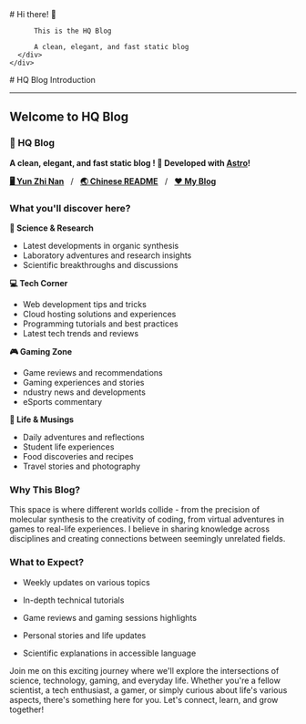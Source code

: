 
<BaseLayout title="Home">
  <BaseCard title="Home">
    <div class="flex">
      <div class="p-6">
          # Hi there! 👋

          This is the HQ Blog

          A clean, elegant, and fast static blog
      </div>
    </div>

  </BaseCard>

  <BaseCard title="Home" image="/index.webp">
# HQ Blog Introduction

---

## Welcome to HQ Blog 

### 🧊 HQ Blog

**A clean, elegant, and fast static blog ! 🚀 Developed with [Astro](https://astro.build/)!**

[**🖥️ Yun Zhi Nan**](https://fawangdada.edgeone.app)&nbsp;&nbsp;&nbsp;/&nbsp;&nbsp;&nbsp;[**🌏 Chinese README**](https://hqblog.edgeone.app)&nbsp;&nbsp;&nbsp;/&nbsp;&nbsp;&nbsp;[**❤️ My Blog**](https://hqblog.edgeone.app)

### What you'll discover here?

**🧪 Science & Research**
- Latest developments in organic synthesis
- Laboratory adventures and research insights
- Scientific breakthroughs and discussions

**💻 Tech Corner**
- Web development tips and tricks
- Cloud hosting solutions and experiences
- Programming tutorials and best practices
- Latest tech trends and reviews

**🎮 Gaming Zone**
- Game reviews and recommendations
- Gaming experiences and stories
- ndustry news and developments
- eSports commentary

**📝 Life & Musings**
- Daily adventures and reflections
- Student life experiences
- Food discoveries and recipes
- Travel stories and photography

### Why This Blog?

This space is where different worlds collide - from the precision of molecular synthesis to the creativity of coding, from virtual adventures in games to real-life experiences. I believe in sharing knowledge across disciplines and creating connections between seemingly unrelated fields.

### What to Expect?

- Weekly updates on various topics

- In-depth technical tutorials

- Game reviews and gaming sessions highlights

- Personal stories and life updates

- Scientific explanations in accessible language


Join me on this exciting journey where we'll explore the intersections of science, technology, gaming, and everyday life. Whether you're a fellow scientist, a tech enthusiast, a gamer, or simply curious about life's various aspects, there's something here for you.
Let's connect, learn, and grow together!


  </BaseCard>
</BaseLayout>
